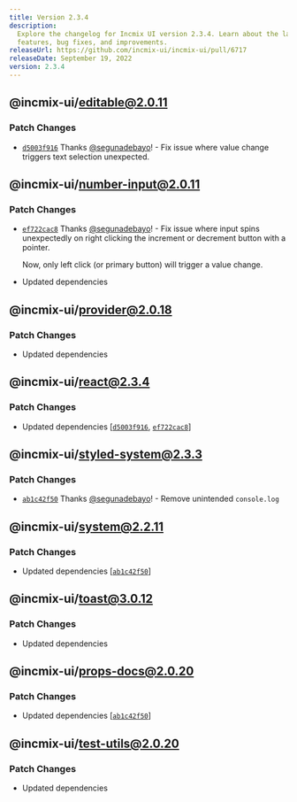 ```yaml
---
title: Version 2.3.4
description:
  Explore the changelog for Incmix UI version 2.3.4. Learn about the latest
  features, bug fixes, and improvements.
releaseUrl: https://github.com/incmix-ui/incmix-ui/pull/6717
releaseDate: September 19, 2022
version: 2.3.4
---
```


## @incmix-ui/editable@2.0.11

### Patch Changes

- [`d5003f916`](https://github.com/incmix-ui/incmix-ui/commit/d5003f91650ade8b4045df8c23be8e8c9ebe288a)
  Thanks [@segunadebayo](https://github.com/segunadebayo)! - Fix issue where
  value change triggers text selection unexpected.

## @incmix-ui/number-input@2.0.11

### Patch Changes

- [`ef722cac8`](https://github.com/incmix-ui/incmix-ui/commit/ef722cac8d1428bcca636c10ce5c2f95cb324b11)
  Thanks [@segunadebayo](https://github.com/segunadebayo)! - Fix issue where
  input spins unexpectedly on right clicking the increment or decrement button
  with a pointer.

  Now, only left click (or primary button) will trigger a value change.

- Updated dependencies

## @incmix-ui/provider@2.0.18

### Patch Changes

- Updated dependencies

## @incmix-ui/react@2.3.4

### Patch Changes

- Updated dependencies
  \[[`d5003f916`](https://github.com/incmix-ui/incmix-ui/commit/d5003f91650ade8b4045df8c23be8e8c9ebe288a),
  [`ef722cac8`](https://github.com/incmix-ui/incmix-ui/commit/ef722cac8d1428bcca636c10ce5c2f95cb324b11)]

## @incmix-ui/styled-system@2.3.3

### Patch Changes

- [`ab1c42f50`](https://github.com/incmix-ui/incmix-ui/commit/ab1c42f501a95bdb44ceca796f24a83aa0661868)
  Thanks [@segunadebayo](https://github.com/segunadebayo)! - Remove unintended
  `console.log`

## @incmix-ui/system@2.2.11

### Patch Changes

- Updated dependencies
  \[[`ab1c42f50`](https://github.com/incmix-ui/incmix-ui/commit/ab1c42f501a95bdb44ceca796f24a83aa0661868)]

## @incmix-ui/toast@3.0.12

### Patch Changes

- Updated dependencies

## @incmix-ui/props-docs@2.0.20

### Patch Changes

- Updated dependencies
  \[[`ab1c42f50`](https://github.com/incmix-ui/incmix-ui/commit/ab1c42f501a95bdb44ceca796f24a83aa0661868)]

## @incmix-ui/test-utils@2.0.20

### Patch Changes

- Updated dependencies
